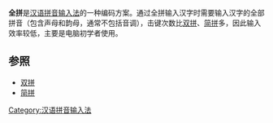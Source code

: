 {{Unreferenced|time=2021-12-25T03:38:16+00:00}}
'''全拼'''是[[汉语拼音输入法|汉语拼音输入法]]的一种编码方案。通过全拼输入汉字时需要输入汉字的全部拼音（包含声母和韵母，通常不包括音调），击键次数比[[双拼|双拼]]、[[简拼|简拼]]多，因此输入效率较低，主要是电脑初学者使用。

==参照==
*[[双拼|双拼]]
*[[简拼|简拼]]



{{计算机小作品}}
{{漢語輸入法}}

[[Category:汉语拼音输入法|Category:汉语拼音输入法]]